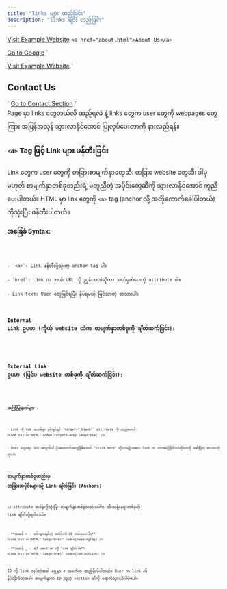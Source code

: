 ```yaml
---
title: "links များ ထည့်ခြင်း"
description: "links များ ထည့်ခြင်း"
---
```



<a href="https://www.example.com">Visit Example Website</a>
`
<a href="about.html">About Us</a>
`

<a href="https://www.google.com">Go to Google</a>
`

<a href="https://www.example.com" target="_blank">Visit Example Website</a>
`

<h2 id="contact">Contact Us</h2>
`
<a href="#contact">Go to Contact Section</a>
`

<Aside title="ရည်ရွယ်ချက်">
    Page မှာ links တွေဘယ်လို ထည့်ရလဲ နဲ့ links တွေက user တွေကို webpages တွေကြား အပြန်အလှန် သွားလာနိုင်အောင် ပြုလုပ်ပေးတာကို နားလည်ရန်။
</Aside>

### `<a>` Tag ဖြင့် Link များ ဖန်တီးခြင်း

Link တွေက user တွေကို တခြားစာမျက်နှာတွေဆီ၊ တခြား website တွေဆီ၊ ဒါမှမဟုတ် စာမျက်နှာတစ်ခုတည်းရဲ့ မတူညီတဲ့ အပိုင်းတွေဆီကို သွားလာနိုင်အောင် ကူညီပေးပါတယ်။ HTML မှာ link တွေကို `<a>` tag (anchor လို့ အတိုကောက်ခေါ်ပါတယ်) ကိုသုံးပြီး ဖန်တီးပါတယ်။

**အခြေခံ Syntax:**

<Code title="HTML" code={aTag} lang="html" />

    - `<a>`: Link ဖန်တီးဖို့သုံးတဲ့ anchor tag ပါ။

    - `href`: Link က ဘယ် URL ကို ညွှန်းသလဲဆိုတာ သတ်မှတ်ပေးတဲ့ attribute ပါ။

    - Link text: User တွေမြင်ရပြီး နှိပ်ရမယ့် မြင်သာတဲ့ စာသားပါ။

#### Internal Link ဥပမာ (ကိုယ့် website ထဲက စာမျက်နှာတစ်ခုကို ချိတ်ဆက်ခြင်း):

<Code title="HTML" code={aboutUsLink} lang="html" />

### External Link ဥပမာ (ပြင်ပ website တစ်ခုကို ချိတ်ဆက်ခြင်း):

<Code title="HTML" code={googleLink} lang="html" />

##### အကြံပြုချက်များ -

    - Link ကို tab အသစ်မှာ ဖွင့်ချင်ရင် `target="_blank"` attribute ကို ထည့်ပေးပါ-
    <Code title="HTML" code={targetBlank} lang="html" />


    - User တွေရော SEO အတွက်ပါ ပိုအထောက်အကူဖြစ်အောင် "click here" ဆိုတာမျိုးအစား၊ link က ဘာအကြောင်းလဲဆိုတာကို ဖော်ပြတဲ့ စာသားကို သုံးပါ။

### စာမျက်နှာတစ်ခုတည်းမှ တခြားအပိုင်းများသို့ Link ချိတ်ခြင်း (Anchors)

`id` attribute တစ်ခုကိုသုံးပြီး စာမျက်နှာတစ်ခုတည်းပေါ်က သီးသန့်နေရာတစ်ခုကို link ချိတ်လို့ရပါတယ်။

    - **အဆင့် ၁ - သင်သွားချင်တဲ့ အပိုင်းကို ID တစ်ခုပေးပါ။**
    <Code title="HTML" lang="html" code={headingTag} />

    - **အဆင့် ၂ - အဲဒီ section ကို link ချိတ်ပါ။**
    <Code title="HTML" lang="html" code={contactLink} />

ID ကို link လုပ်တဲ့အခါ ရှေ့မှာ `#` သင်္ကေတ ထည့်ဖို့လိုပါတယ်။ User က link ကို နှိပ်လိုက်တဲ့အခါ၊ စာမျက်နှာက ID တူတဲ့ section ဆီကို ရောက်သွားပါလိမ့်မယ်။